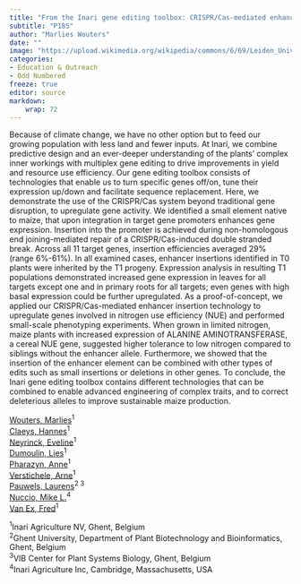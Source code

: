 ```yaml
---
title: "From the Inari gene editing toolbox: CRISPR/Cas-mediated enhancer insertion in maize"
subtitle: "P185"
author: "Marlies Wouters"
date: ""
image: "https://upload.wikimedia.org/wikipedia/commons/6/69/Leiden_University_Library_-_Seikei_Zusetsu_vol._19%2C_page_019_-_%E7%8E%89%E8%9C%80%E9%BB%8D_-_Zea_mays_L.%2C_1804.jpg"
categories: 
- Education & Outreach
- Odd Numbered
freeze: true
editor: source
markdown: 
    wrap: 72
---
```


Because of climate change, we have no other option but to feed our growing population with less land and fewer inputs. At Inari, we combine predictive design and an ever-deeper understanding of the plants’ complex inner workings with multiplex gene editing to drive improvements in yield and resource use efficiency. Our gene editing toolbox consists of technologies that enable us to turn specific genes off/on, tune their expression up/down and facilitate sequence replacement. Here, we demonstrate the use of the CRISPR/Cas system beyond traditional gene disruption, to upregulate gene activity. We identified a small element native to maize, that upon integration in target gene promoters enhances gene expression. Insertion into the promoter is achieved during non-homologous end joining-mediated repair of a CRISPR/Cas-induced double stranded break. Across all 11 target genes, insertion efficiencies averaged 29% (range 6%-61%). In all examined cases, enhancer insertions identified in T0 plants were inherited by the T1 progeny. Expression analysis in resulting T1 populations demonstrated increased gene expression in leaves for all targets except one and in primary roots for all targets; even genes with high basal expression could be further upregulated. As a proof-of-concept, we applied our CRISPR/Cas-mediated enhancer insertion technology to upregulate genes involved in nitrogen use efficiency (NUE) and performed small-scale phenotyping experiments. When grown in limited nitrogen, maize plants with increased expression of ALANINE AMINOTRANSFERASE, a cereal NUE gene, suggested higher tolerance to low nitrogen compared to siblings without the enhancer allele. Furthermore, we showed that the insertion of the enhancer element can be combined with other types of edits such as small insertions or deletions in other genes. To conclude, the Inari gene editing toolbox contains different technologies that can be combined to enable advanced engineering of complex traits, and to correct deleterious alleles to improve sustainable maize production.

<a href='mailto:mwouters@inari.com'>Wouters, Marlies</a><sup>1</sup><br><a href='mailto:hclaeys@inari.com'>Claeys, Hannes</a><sup>1</sup><br><a href='mailto:eneyrinck@inari.com'>Neyrinck, Eveline</a><sup>1</sup><br><a href='mailto:ldumoulin@inari.com'>Dumoulin, Lies</a><sup>1</sup><br><a href='mailto:apharazyn@inari.com'>Pharazyn, Anne</a><sup>1</sup><br><a href='mailto:averstichele@inari.com'>Verstichele, Arne</a><sup>1</sup><br><a href='mailto:laurens.pauwels@psb.vib-ugent.be'>Pauwels, Laurens</a><sup>2 3</sup><br><a href='mailto:mnuccio@inari.com'>Nuccio, Mike L.</a><sup>4</sup><br><a href='mailto:fvanex@inari.com'>Van Ex, Fred</a><sup>1</sup><br>

<sup>1</sup>Inari Agriculture NV, Ghent, Belgium<br><sup>2</sup>Ghent University, Department of Plant Biotechnology and Bioinformatics, Ghent, Belgium<br><sup>3</sup>VIB Center for Plant Systems Biology, Ghent, Belgium<br><sup>4</sup>Inari Agriculture Inc, Cambridge, Massachusetts, USA<br>